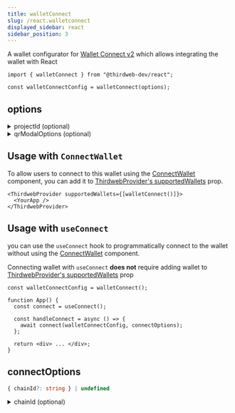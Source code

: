 ```yaml
---
title: walletConnect
slug: /react.walletconnect
displayed_sidebar: react
sidebar_position: 3
---
```



A wallet configurator for [Wallet Connect v2](/wallet/wallet-connect-v2) which allows integrating the wallet with React

```tsx
import { walletConnect } from "@thirdweb-dev/react";

const walletConnectConfig = walletConnect(options);
```

<CustomizeWalletConfigurator
  config="walletConnectConfig"
  configurator="walletConnect"
  connectUI="WalletConnectConnectUI"
  selectUI="WalletConnectSelectUI"
/>

## options

<details>
  <summary>projectId (optional) </summary>
  <div>

Your project's unique identifier that can be obtained at [cloud.walletconnect.com](https://cloud.walletconnect.com).

It Enables following functionalities within Web3Modal:

- wallet and chain logos,
- optional WalletConnect RPC,
- support for all wallets from our Explorer and WalletConnect v2 support.

Defaults to `undefined`

```javascript
import { WalletConnect } from "@thirdweb-dev/wallets";

const wallet = new WalletConnect(
  // highlight-start
  {
    projectId: "<PROJECT_ID>",
  },
  // highlight-end
);
```

</div>
</details>

<details>
  <summary>qrModalOptions (optional) </summary>
  <div>

WalletConnect's [options](https://docs.walletconnect.com/2.0/web3modal/options) to customize the QR Code Modal.

### Type

```typescript
type QRModalOptions = {
  themeVariables?: {
    "--w3m-z-index"?: string;
    "--w3m-accent-color"?: string;
    "--w3m-accent-fill-color"?: string;
    // ... and more
  };
  themeMode?: "dark" | "light";
  standaloneChains?: string[];
  mobileWallets?: MobileWallet[];
  desktopWallets?: DesktopWallet[];
  walletImages?: Record<string, string>;
  chainImages?: Record<string, string>;
  tokenImages?: Record<string, string>;
  tokenContracts?: Record<number, string>;
  enableNetworkView?: boolean;
  enableAccountView?: boolean;
  enableExplorer?: boolean;
  explorerRecommendedWalletIds?: string[] | "NONE";
  explorerExcludedWalletIds?: string[] | "ALL";
  termsOfServiceUrl?: string;
  privacyPolicyUrl?: string;
};

interface MobileWallet {
  id: string;
  name: string;
  links: {
    universal: string;
    native?: string;
  };
}

interface DesktopWallet {
  id: string;
  name: string;
  links: {
    native: string;
    universal: string;
  };
}
```

<details>
  <summary>themeVariables</summary>
  <div>

Allows to override Web3Modal's css styles. See [theming](https://docs.walletconnect.com/2.0/web3modal/theming) for Info.

</div>
</details>

<details>
  <summary>themeMode</summary>
  <div>

Puts Modal into dark or light mode. Defaults to user's system preference.

</div>
</details>

<details>
  <summary>standaloneChains</summary>
  <div>

When using Web3Modal in standalone mode (without wagmi) you can define array of custom chains via this option.

Defaults to `undefined`

### Example

```javascript
standaloneChains: [
  "eip155:1",
  "solana:4sGjMW1sUnHzSxGspuhpqLDx6wiyjNtZ",
  "cosmos:cosmoshub-4",
  "polkadot:91b171bb158e2d3848fa23a9f1c25182",
];
```

</div>
</details>

<details>
  <summary>mobileWallets</summary>
  <div>

You can define an array of custom mobile wallets.

Note: you will also need to add appropriate wallet images in walletImages.

Native link represents deep-linking URL like `rainbow://` and Universal link represent webpage link that can redirect to the app or fallback page.
Defaults to `undefined`

```typescript
mobileWallets: [
  {
    id: string,
    name: string,
    links: {
      native: string
      universal: string,
    },
  },
];
```

</div>
</details>

<details>
  <summary>desktopWallets</summary>
  <div>

You can define an array of custom desktop or web based wallets.

Note: you will also need to add appropriate wallet images in walletImages.

Native link represents deeplinking url like `ledgerlive://` and Universal link represents webpage link that can redirect to the app or fallback page.

Defaults to `undefined`

```typscript
desktopWallets: [
  {
    id: string,
    name: string,
    links: {
      native: string
      universal: string,
    },
  },
];
```

</div>
</details>

<details>
  <summary>walletImages</summary>
  <div>

Array of wallet id's and their logo mappings.

This will override default logos.

Id's in this case can be: Explorer id's, wallet id's you provided in mobileWallets or desktopWallets and Wagmi connector id's.

Defaults to `undefined`

### Example

```typescript
walletImages: {
  rainbow: "/images/rainbow.webp",
  metaMask: "/images/metamask.webp",
};
```

</div>
</details>

<details>
  <summary>chainImages</summary>
  <div>

Array of chain id's and their logo mappings.

This will override default logos.

You can find detailed chain data at [chainlist.org](https://chainlist.org/)

Defaults to `undefined`

### Example

```javascript
chainImages: {
  1: "/images/ethereum.webp",
  137: "/images/polygon.webp",
};
```

</div>
</details>

<details>
  <summary>tokenImages</summary>
  <div>

Array of token symbols and their logo mappings.

Defaults to `undefined`

### Example

```javascript
tokenImages: {
  ETH: "/images/eth.webp",
  AVAX: "/images/avax.webp",
};
```

</div>
</details>

<details>
  <summary>tokenContracts</summary>
  <div>

Allows to override default token(s) address for each chain to show custom balances in account view.

Defaults to `undefined`

### Example

```javascript
tokenContracts: {
  1: '0x1f9840a85d5af5bf1d1762f925bdaddc4201f984',
  137: '0x2791Bca1f2de4661ED88A30C99A7a9449Aa84174'
}
```

</div>
</details>

<details>
  <summary>enableNetworkView</summary>
  <div>

If more than 1 chain is provided in modal, users will be show network selection view before selecting a wallet.

This option can enable or disable this behavior.

Defaults to `false`

</div>
</details>

<details>
  <summary> enableAccountView </summary>
  <div>

Option to enable or disable the modal's account view.

default is `true`

</div>
</details>

<details>
  <summary> enableExplorer </summary>
  <div>

Option to enable or disable wallet fetching from [Explorer](https://walletconnect.com/explorer?type=wallet).

Defaults to `true`

</div>
</details>

<details>
  <summary>explorerRecommendedWalletIds</summary>
  <div>

Allows to override default recommended wallets that are fetched from Explorer API.

You can define an array of wallet id's you'd like to prioritise (order is respected).

You can get / copy these id's from the explorer link mentioned before.

If you want to completely disable recommended wallets, you can set this option to `"NONE"`.

Defaults to `undefined`

### Example

```javascript
explorerRecommendedWalletIds: [
  "1ae92b26df02f0abca6304df07debccd18262fdf5fe82daa81593582dac9a369",
  "4622a2b2d6af1c9844944291e5e7351a6aa24cd7b23099efac1b2fd875da31a0",
];
// -- or -- //
explorerRecommendedWalletIds: "NONE";
```

</div>
</details>

<details>
  <summary>explorerExcludedWalletIds</summary>
  <div>

Allows to exclude wallets that are fetched from Explorer API.

You can define an array of wallet id's you'd like to exclude.

You can get / copy these id's from the explorer link mentioned before.

If you want to exclude all wallets, you can set this option to `"ALL"`, however if `explorerRecommendedWalletIds` are defined, they will still be fetched.

Defaults to `undefined`

### Example

```javascript
explorerExcludedWalletIds: [
  "1ae92b26df02f0abca6304df07debccd18262fdf5fe82daa81593582dac9a369",
  "4622a2b2d6af1c9844944291e5e7351a6aa24cd7b23099efac1b2fd875da31a0",
];
// -- or -- //
explorerExcludedWalletIds: "ALL";
```

</div>
</details>

<details>
  <summary>termsOfServiceUrl</summary>
  <div>

String URL to your terms of service page, if specified will append special "legal info" footer to the modal.

Defaults to `undefined`

</div>
</details>

<details>
  <summary>privacyPolicyUrl</summary>
  <div>

String URL to your privacy policy page, if specified will append special "legal info" footer to the modal.

Defaults to `undefined`

</div>
</details>

</div>
</details>

## Usage with `ConnectWallet`

To allow users to connect to this wallet using the [ConnectWallet](/react/react.connectwallet) component, you can add it to [ThirdwebProvider's supportedWallets](/react/react.thirdwebprovider#supportedwallets-optional) prop.

```tsx
<ThirdwebProvider supportedWallets={[walletConnect()]}>
  <YourApp />
</ThirdwebProvider>
```

## Usage with `useConnect`

you can use the `useConnect` hook to programmatically connect to the wallet without using the [ConnectWallet](/react/react.connectwallet) component.

Connecting wallet with `useConnect` **does not** require adding wallet to [ThirdwebProvider's supportedWallets](/react/react.thirdwebprovider#supportedwallets-optional) prop

```tsx
const walletConnectConfig = walletConnect();

function App() {
  const connect = useConnect();

  const handleConnect = async () => {
    await connect(walletConnectConfig, connectOptions);
  };

  return <div> ... </div>;
}
```

## connectOptions

```ts
{ chainId?: string } | undefined
```

<details>
  <summary>chainId (optional) </summary>
<div>

If `chainId` is provided, wallet will be connected and immediately switch to network with given `chainId`.

`Chain` object corresponding to this chainId from [@thirdweb-dev/chains](https://www.npmjs.com/package/@thirdweb-dev/chains) package must be specified in [ThirdwebProvider's supportedChains](/react/react.thirdwebprovider#supportedchains-optional) prop as shown below

```tsx
import { Polygon } from "@thirdweb-dev/chains";
import { ThirdwebProvider } from "@thirdweb-dev/react";

export function YourApp() {
  return (
    <ThirdwebProvider supportedChains={[Polygon]}>
      <App />
    </ThirdwebProvider>
  );
}
```

</div>
</details>
